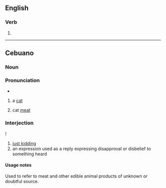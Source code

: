 ==English==

===Verb===
{{head|en|present participle}}

# {{present participle of|ire|lang=en|nocat=1}}

----

==Cebuano==

===Noun===

===Pronunciation===
* {{hyphenation|i|ring|lang=ceb}}

{{ceb-noun|iring}}

# a [[cat]]
# {{lb|ceb|often| |humurous}} cat [[meat]] {{qualifier|see usage notes}}

===Interjection===
{{head|ceb|interjection}}!

# [[just kidding]]
# an expression used as a reply expressing disapproval or disbelief to something heard

====Usage notes====
Used to refer to meat and other edible animal products of unknown or doubtful source.